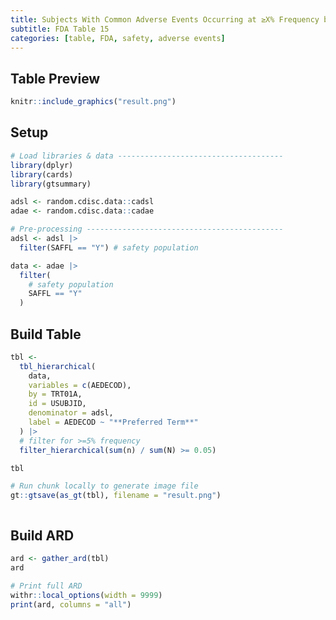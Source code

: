 ```yaml
---
title: Subjects With Common Adverse Events Occurring at ≥X% Frequency by Preferred Term, Safety Population, Pooled Analysis (or Trial X) 
subtitle: FDA Table 15
categories: [table, FDA, safety, adverse events]
---
```


::: panel-tabset
## Table Preview

```r
knitr::include_graphics("result.png")
```

## Setup

```r
# Load libraries & data -------------------------------------
library(dplyr)
library(cards)
library(gtsummary)

adsl <- random.cdisc.data::cadsl
adae <- random.cdisc.data::cadae

# Pre-processing --------------------------------------------
adsl <- adsl |>
  filter(SAFFL == "Y") # safety population

data <- adae |>
  filter(
    # safety population
    SAFFL == "Y"
  )
```


## Build Table

```r
tbl <-
  tbl_hierarchical(
    data,
    variables = c(AEDECOD),
    by = TRT01A,
    id = USUBJID,
    denominator = adsl,
    label = AEDECOD ~ "**Preferred Term**"
  ) |>
  # filter for >=5% frequency
  filter_hierarchical(sum(n) / sum(N) >= 0.05)

tbl
```

```r
# Run chunk locally to generate image file
gt::gtsave(as_gt(tbl), filename = "result.png")
```

```r
```

## Build ARD

```r
ard <- gather_ard(tbl)
ard
```

```r
# Print full ARD
withr::local_options(width = 9999)
print(ard, columns = "all")
```

:::
